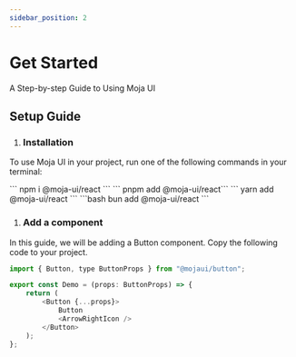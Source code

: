 ```yaml
---
sidebar_position: 2
---
```



# Get Started

A Step-by-step Guide to Using Moja UI

## Setup Guide

1. ### Installation

To use Moja UI in your project, run one of the following commands in your terminal:

<Tabs className="custom-tabs">
	<TabItem value="npm" label="npm">
		``` npm i @moja-ui/react ```
	</TabItem>
	<TabItem value="pnpm" label="pnpm">
		``` pnpm add @moja-ui/react```
	</TabItem>
	<TabItem value="yarn" label="yarn" default>
		``` yarn add @moja-ui/react ```
	</TabItem>
	<TabItem value="bun" label="bun">
		```bash bun add @moja-ui/react ```
	</TabItem>
</Tabs>

1. ### Add a component

In this guide, we will be adding a Button component. Copy the following code to your project.

```js
import { Button, type ButtonProps } from "@mojaui/button";

export const Demo = (props: ButtonProps) => {
	return (
		<Button {...props}>
			Button
			<ArrowRightIcon />
		</Button>
	);
};
```
